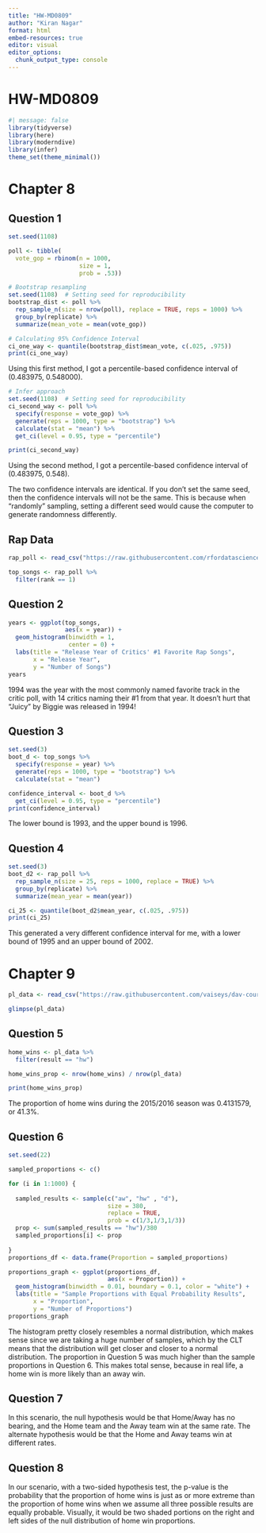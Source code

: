 ```yaml
---
title: "HW-MD0809"
author: "Kiran Nagar"
format: html
embed-resources: true
editor: visual
editor_options: 
  chunk_output_type: console
---
```


# HW-MD0809

```r
#| message: false
library(tidyverse)
library(here)
library(moderndive)
library(infer)
theme_set(theme_minimal())
```

# Chapter 8

## Question 1

```r
set.seed(1108)

poll <- tibble(
  vote_gop = rbinom(n = 1000,
                    size = 1,
                    prob = .53))
```

```r
# Bootstrap resampling
set.seed(1108)  # Setting seed for reproducibility
bootstrap_dist <- poll %>%
  rep_sample_n(size = nrow(poll), replace = TRUE, reps = 1000) %>%
  group_by(replicate) %>%
  summarize(mean_vote = mean(vote_gop))

# Calculating 95% Confidence Interval
ci_one_way <- quantile(bootstrap_dist$mean_vote, c(.025, .975))
print(ci_one_way)
```

Using this first method, I got a percentile-based confidence interval of (0.483975, 0.548000).

```r
# Infer approach
set.seed(1108)  # Setting seed for reproducibility
ci_second_way <- poll %>%
  specify(response = vote_gop) %>%
  generate(reps = 1000, type = "bootstrap") %>%
  calculate(stat = "mean") %>%
  get_ci(level = 0.95, type = "percentile")

print(ci_second_way)
```

Using the second method, I got a percentile-based confidence interval of (0.483975, 0.548).

The two confidence intervals are identical. If you don't set the same seed, then the confidence intervals will not be the same. This is because when "randomly" sampling, setting a different seed would cause the computer to generate randomness differently.

## Rap Data

```r
rap_poll <- read_csv("https://raw.githubusercontent.com/rfordatascience/tidytuesday/master/data/2020/2020-04-14/polls.csv")
```

```r
top_songs <- rap_poll %>% 
  filter(rank == 1)
```

## Question 2

```r
years <- ggplot(top_songs,
                aes(x = year)) +
  geom_histogram(binwidth = 1,
                 center = 0) +
  labs(title = "Release Year of Critics' #1 Favorite Rap Songs",
       x = "Release Year",
       y = "Number of Songs")
years
```

1994 was the year with the most commonly named favorite track in the critic poll, with 14 critics naming their #1 from that year. It doesn't hurt that "Juicy" by Biggie was released in 1994!

## Question 3

```r
set.seed(3)
boot_d <- top_songs %>% 
  specify(response = year) %>% 
  generate(reps = 1000, type = "bootstrap") %>% 
  calculate(stat = "mean")
```

```r
confidence_interval <- boot_d %>% 
  get_ci(level = 0.95, type = "percentile")
print(confidence_interval)
```

The lower bound is 1993, and the upper bound is 1996.

## Question 4

```r
set.seed(3)
boot_d2 <- rap_poll %>% 
  rep_sample_n(size = 25, reps = 1000, replace = TRUE) %>% 
  group_by(replicate) %>% 
  summarize(mean_year = mean(year))

ci_25 <- quantile(boot_d2$mean_year, c(.025, .975))
print(ci_25)
```

This generated a very different confidence interval for me, with a lower bound of 1995 and an upper bound of 2002.

# Chapter 9

```r
pl_data <- read_csv("https://raw.githubusercontent.com/vaiseys/dav-course/main/Data/premier_league.csv")

glimpse(pl_data)
```

## Question 5

```r
home_wins <- pl_data %>% 
  filter(result == "hw")

home_wins_prop <- nrow(home_wins) / nrow(pl_data)

print(home_wins_prop)
```

The proportion of home wins during the 2015/2016 season was 0.4131579, or 41.3%.

## Question 6

```r
set.seed(22)

sampled_proportions <- c()

for (i in 1:1000) {
  
  sampled_results <- sample(c("aw", "hw" , "d"), 
                            size = 380,
                            replace = TRUE, 
                            prob = c(1/3,1/3,1/3))
  prop <- sum(sampled_results == "hw")/380
  sampled_proportions[i] <- prop
  
}
proportions_df <- data.frame(Proportion = sampled_proportions)
```

```r
proportions_graph <- ggplot(proportions_df,
                            aes(x = Proportion)) + 
  geom_histogram(binwidth = 0.01, boundary = 0.1, color = "white") +
  labs(title = "Sample Proportions with Equal Probability Results",
       x = "Proportion",
       y = "Number of Proportions")
proportions_graph
```

The histogram pretty closely resembles a normal distribution, which makes sense since we are taking a huge number of samples, which by the CLT means that the distribution will get closer and closer to a normal distribution. The proportion in Question 5 was much higher than the sample proportions in Question 6. This makes total sense, because in real life, a home win is more likely than an away win.

## Question 7

In this scenario, the null hypothesis would be that Home/Away has no bearing, and the Home team and the Away team win at the same rate. The alternate hypothesis would be that the Home and Away teams win at different rates.

## Question 8

In our scenario, with a two-sided hypothesis test, the p-value is the probability that the proportion of home wins is just as or more extreme than the proportion of home wins when we assume all three possible results are equally probable. Visually, it would be two shaded portions on the right and left sides of the null distribution of home win proportions.
